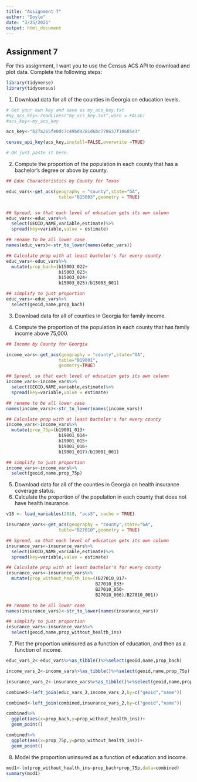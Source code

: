 ```yaml
---
title: "Assignment 7"
author: "Doyle"
date: "3/25/2021"
output: html_document
---
```


Assignment 7
---

For this assignment, I want you to use the Census ACS API to download and plot data. Complete the following steps:

```r
library(tidyverse)
library(tidycensus)
```


1. Download data for all of the counties in Georgia on education levels. 

```r

# Get your own key and save as my_acs_key.txt
#my_acs_key<-readLines("my_acs_key.txt",warn = FALSE)
#acs_key<-my_acs_key

acs_key<-"b27a265fe0dc7c49bd9281d6bc778637f10685e3"

census_api_key(acs_key,install=FALSE,overwrite =TRUE)

# OR just paste it here.

```



2. Compute the proportion of the population in each county that has a bachelor's degree or above by county.

```r
## Educ Characteristics by County for Texas

educ_vars<-get_acs(geography = "county",state="GA",
                    table="B15003",geometry = TRUE)


## Spread, so that each level of education gets its own column
educ_vars<-educ_vars%>%
  select(GEOID,NAME,variable,estimate)%>%
  spread(key=variable,value = estimate)

## rename to be all lower case 
names(educ_vars)<-str_to_lower(names(educ_vars))

## Calculate prop with at least bachelor's for every county
educ_vars<-educ_vars%>%
  mutate(prop_bach=(b15003_022+
                    b15003_023+
                    b15003_024+
                    b15003_025)/b15003_001)

## simplify to just proportion
educ_vars<-educ_vars%>%
  select(geoid,name,prop_bach)
```


3. Download data for all of counties in Georgia for family income. 

4. Compute the proportion of the population in each county that has family income above 75,000. 


```r

## Income by County for Georgia

income_vars<-get_acs(geography = "county",state="GA",
                    table="B19001",
                    geometry=TRUE)

## Spread, so that each level of education gets its own column
income_vars<-income_vars%>%
  select(GEOID,NAME,variable,estimate)%>%
  spread(key=variable,value = estimate)

## rename to be all lower case 
names(income_vars)<-str_to_lower(names(income_vars))

## Calculate prop with at least bachelor's for every county
income_vars<-income_vars%>%
  mutate(prop_75p=(b19001_013+
                    b19001_014+
                    b19001_015+
                    b19001_016+
                    b19001_017)/b19001_001)                      

## simplify to just proportion
income_vars<-income_vars%>%
  select(geoid,name,prop_75p)

```


5. Download data for all of the counties in Georgia on health insurance coverage status.
6. Calculate the proportion of the population in each county that does not have health insurance. 



```r

v18 <- load_variables(2018, "acs5", cache = TRUE)

```


```r

insurance_vars<-get_acs(geography = "county",state="GA",
                    table="B27010",geometry = TRUE)

## Spread, so that each level of education gets its own column
insurance_vars<-insurance_vars%>%
  select(GEOID,NAME,variable,estimate)%>%
  spread(key=variable,value = estimate)

## Calculate prop with at least bachelor's for every county
insurance_vars<-insurance_vars%>%
  mutate(prop_without_health_ins=((B27010_017+
                                  B27010_033+
                                  B27010_050+
                                  B27010_066)/B27010_001))

## rename to be all lower case 
names(insurance_vars)<-str_to_lower(names(insurance_vars))

## simplify to just proportion
insurance_vars<-insurance_vars%>%
  select(geoid,name,prop_without_health_ins)


```




7. Plot the proportion uninsured as a function of education, and then as a function of income. 

```r

educ_vars_2<-educ_vars%>%as_tibble()%>%select(geoid,name,prop_bach)

income_vars_2<-income_vars%>%as_tibble()%>%select(geoid,name,prop_75p)

insurance_vars_2<-insurance_vars%>%as_tibble()%>%select(geoid,name,prop_without_health_ins)

combined<-left_join(educ_vars_2,income_vars_2,by=c("geoid","name"))

combined<-left_join(combined,insurance_vars_2,by=c("geoid","name"))
```

```r
combined%>%
  ggplot(aes(x=prop_bach,y=prop_without_health_ins))+
  geom_point()
```


```r
combined%>%
  ggplot(aes(x=prop_75p,y=prop_without_health_ins))+
  geom_point()
```


8. Model the proportion uninsured as a function of education and income.

```r
mod1<-lm(prop_without_health_ins~prop_bach+prop_75p,data=combined)
summary(mod1)
```
